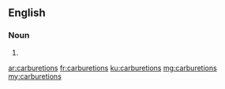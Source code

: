 ==English==

===Noun===
{{head|en|plural}}

# {{plural of|carburetion|lang=en|nocat=1}}

[[ar:carburetions]]
[[fr:carburetions]]
[[ku:carburetions]]
[[mg:carburetions]]
[[my:carburetions]]